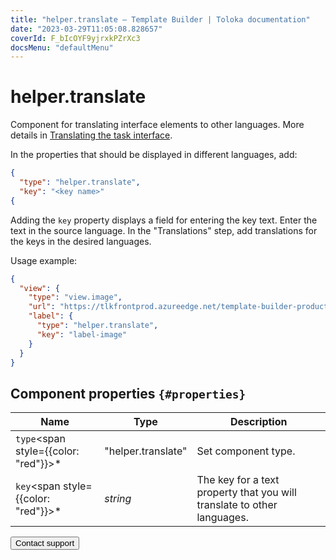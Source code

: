 ```yaml
---
title: "helper.translate — Template Builder | Toloka documentation"
date: "2023-03-29T11:05:08.828657"
coverId: F_bIcOYF9yjrxkPZrXc3
docsMenu: "defaultMenu"
---
```


# helper.translate

Component for translating interface elements to other languages. More details in [Translating the task interface](/docs/guide/project-languages#interface-translate).

In the properties that should be displayed in different languages, add:

```json
{
  "type": "helper.translate",
  "key": "<key name>"
{
```

Adding the `key` property displays a field for entering the key text. Enter the text in the source language. In the "Translations" step, add translations for the keys in the desired languages.

Usage example:

```json
{
  "view": {
    "type": "view.image",
    "url": "https://tlkfrontprod.azureedge.net/template-builder-production/static/file-examples/small.png",
    "label": {
      "type": "helper.translate",
      "key": "label-image"
    }
  }
}
```

## Component properties `{#properties}`

**Name** | **Type** | **Description**
----- | ----- | -----
`type`<span style={{color: "red"}}>\*</span> | "helper.translate" | Set component type.
`key`<span style={{color: "red"}}>\*</span> | _string_ | The key for a text property that you will translate to other languages.

<Button themeColor="light" view="default" size="l" type="link" url="/docs/guide/troubleshooting/support?form-source=template-builder-reference-helper-translate">Contact support</Button>